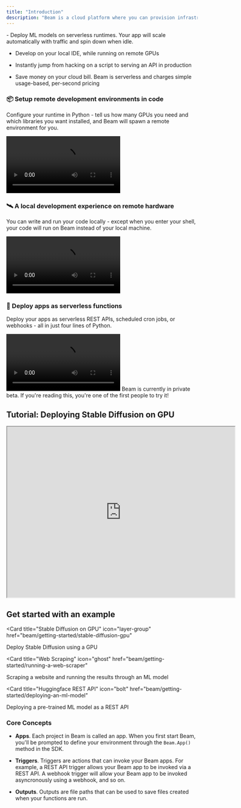 ```yaml
---
title: "Introduction"
description: "Beam is a cloud platform where you can provision infrastructure, develop on remote runtimes from your local machine, and deploy apps as serverless functions — without leaving your IDE"
---
```


<Accordion title="What can you do with Beam?">
- Deploy ML models on serverless runtimes. Your app will scale automatically with traffic and spin down when idle.

- Develop on your local IDE, while running on remote GPUs

- Instantly jump from hacking on a script to serving an API in production

- Save money on your cloud bill. Beam is serverless and charges simple usage-based, per-second pricing

</Accordion>


### 📦 Setup remote development environments in code

Configure your runtime in Python - tell us how many GPUs you need and which libraries you want installed, and Beam will spawn a remote environment for you.

<video controls>
  <source src="/img/videos/define-runtime.mp4" type="video/mp4"></source>
</video>


### 🛰 A local development experience on remote hardware

You can write and run your code locally - except when you enter your shell, your code will run on Beam instead of your local machine.

<video controls>
  <source src="/img/videos/develop-locally.mp4" type="video/mp4"></source>
</video>

### 🚀 Deploy apps as serverless functions

Deploy your apps as serverless REST APIs, scheduled cron jobs, or webhooks - all in just four lines of Python.

<video controls>
  <source src="/img/videos/deploy.mp4" type="video/mp4"></source>
</video>

<Warning>
  Beam is currently in private beta. If you're reading this, you're one of the
  first people to try it!
</Warning>

## Tutorial: Deploying Stable Diffusion on GPU

<Frame>
  <iframe
    height="450"
    width="600"
    src="https://www.youtube.com/embed/PuYO5oNFFGA"
  ></iframe>
</Frame>

## Get started with an example

<Card
  title="Stable Diffusion on GPU"
  icon="layer-group"
  href="beam/getting-started/stable-diffusion-gpu"
>
  Deploy Stable Diffusion using a GPU
</Card>

<Card
  title="Web Scraping"
  icon="ghost"
  href="beam/getting-started/running-a-web-scraper"
>
  Scraping a website and running the results through an ML model
</Card>

<Card
  title="Huggingface REST API"
  icon="bolt"
  href="beam/getting-started/deploying-an-ml-model"
>
  Deploying a pre-trained ML model as a REST API
</Card>

### Core Concepts

<Frame>

- **Apps**. Each project in Beam is called an app. When you first start Beam, you'll be prompted to define your environment through the `Beam.App()` method in the SDK.

- **Triggers**. Triggers are actions that can invoke your Beam apps. For example, a REST API trigger allows your Beam app to be invoked via a REST API. A webhook trigger will allow your Beam app to be invoked asyncronously using a webhook, and so on.

- **Outputs**. Outputs are file paths that can be used to save files created when your functions are run.

</Frame>
